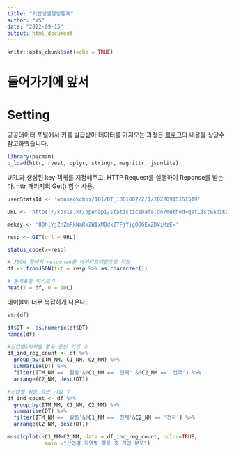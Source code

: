 ---
title: "기업생멸행정통계"
author: "WS"
date: "2022-09-15"
output: html_document
---

```{r setup, include=FALSE}
knitr::opts_chunk$set(echo = TRUE)
```

# 들어가기에 앞서

# Setting

공공데이터 포털에서 키를 발급받아 데이터를 가져오는 과정은 [블로그](https://mrkevinna.github.io/R-Crawler-6-%EB%B6%80%EB%A1%9D-%ED%86%B5%EA%B3%84%EC%B2%AD/)의 내용을 상당수 참고하였습니다.

```{r library}
library(pacman)
p_load(httr, rvest, dplyr, stringr, magrittr, jsonlite)
```

URL과 생성된 key 객체를 지정해주고, HTTP Request를 실행하여 Reponse를 받는다. httr 패키지의 Get() 함수 사용.

```{r URL}

userStatsId <- 'wonseokchoi/101/DT_1BD1007/2/1/20220915151519'

URL <- 'https://kosis.kr/openapi/statisticsData.do?method=getList&apiKey=ODhlYjZhZmRkNmRkZWIxMDdkZTFjYjg0OGEwZDViMzE=&format=json&jsonVD=Y&userStatsId=wonseokchoi/101/DT_1BD1007/2/1/20220915151519&prdSe=Y&newEstPrdCnt=1'

mekey <- 'ODhlYjZhZmRkNmRkZWIxMDdkZTFjYjg0OGEwZDViMzE='

resp <- GET(url = URL)

status_code(x=resp)

# JSON 형태의 response를 데이터프레임으로 저장
df <- fromJSON(txt = resp %>% as.character())

# 통계표를 미리보기
head(x = df, n = 10L)
```

테이블이 너무 복잡하게 나온다.

```{r}
str(df)

df$DT <- as.numeric(df$DT)
names(df)

#산업별&지역별 활동 중인 기업 수
df_ind_reg_count <- df %>% 
  group_by(ITM_NM, C1_NM, C2_NM) %>%
  summarise(DT) %>%
  filter(ITM_NM == '활동'&!C1_NM == '전체' &!C2_NM == '전국') %>%
  arrange(C2_NM, desc(DT))

#산업별 활동 중인 기업 수
df_ind_count <- df %>% 
  group_by(ITM_NM, C1_NM, C2_NM) %>%
  summarise(DT) %>%
  filter(ITM_NM == '활동'&!C1_NM == '전체'&C2_NM == '전국') %>%
  arrange(C2_NM, desc(DT))
```

```{r}
mosaicplot(~C1_NM+C2_NM, data = df_ind_reg_count, color=TRUE,            
            main ="산업별 지역별 황동 중 기업 분포")
```


